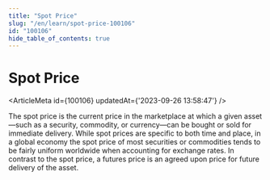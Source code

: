 ```yaml
---
title: "Spot Price"
slug: "/en/learn/spot-price-100106"
id: "100106"
hide_table_of_contents: true
---
```



# Spot Price

<ArticleMeta id={100106} updatedAt={'2023-09-26 13:58:47'} />
<div className='border-solid border-b border-t-0 my-4 border-[var(--ifm-color-gray-300)]' />

The spot price is the current price in the marketplace at which a given asset—such as a security, commodity, or currency—can be bought or sold for immediate delivery. While spot prices are specific to both time and place, in a global economy the spot price of most securities or commodities tends to be fairly uniform worldwide when accounting for exchange rates. In contrast to the spot price, a futures price is an agreed upon price for future delivery of the asset.
